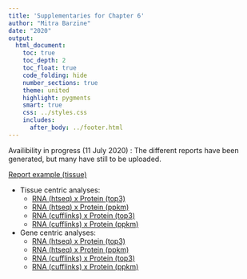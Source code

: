 ```yaml
---
title: 'Supplementaries for Chapter 6'
author: "Mitra Barzine"
date: "2020"
output: 
  html_document:
    toc: true
    toc_depth: 2
    toc_float: true
    code_folding: hide
    number_sections: true
    theme: united
    highlight: pygments
    smart: true
    css: ../styles.css
    includes:
      after_body: ../footer.html
---
```


Availibility in progress  (11 July 2020) : The different reports have been generated, but many have still to be uploaded.

[Report example (tissue)](tissues_htseq_ppkm/protRNAcomp_3DF_ens76_gene_level_rna_htseq_fpkm_expRnaCut0__protppkm_expProtCut0__proteinCodingOnly_noMitoch_pearson_log2_pseud1withNullval_tissue.html)

- Tissue centric analyses:
     * [RNA (htseq) x Protein (top3)](https://www.ebi.ac.uk/~mitra/thesis/chapter6/tissues_htseq_top3)
     * [RNA (htseq) x Protein (ppkm)](https://www.ebi.ac.uk/~mitra/thesis/chapter6/tissues_htseq_ppkm)
     * [RNA (cufflinks) x Protein (top3)](https://www.ebi.ac.uk/~mitra/thesis/chapter6/tissues_cufflinks_top3)
     * [RNA (cufflinks) x Protein (ppkm)](https://www.ebi.ac.uk/~mitra/thesis/chapter6/tissues_cufflinks_ppkm)
  
- Gene centric analyses:
    * [RNA (htseq) x Protein (top3)](https://www.ebi.ac.uk/~mitra/thesis/chapter6/genes_htseq_top3)
    * [RNA (htseq) x Protein (ppkm)](https://www.ebi.ac.uk/~mitra/thesis/chapter6/genes_htseq_ppkm)
    * [RNA (cufflinks) x Protein (top3)](https://www.ebi.ac.uk/~mitra/thesis/chapter6/genes_cufflinks_top3)
    * [RNA (cufflinks) x Protein (ppkm)](https://www.ebi.ac.uk/~mitra/thesis/chapter6/genes_cufflinks_ppkm)




